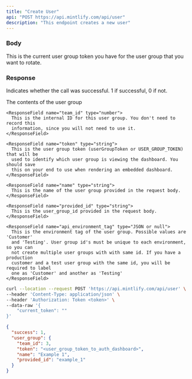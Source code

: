 ```yaml
---
title: "Create User"
api: "POST https://api.mintlify.com/api/user"
description: "This endpoint creates a new user"
---
```


### Body

<ParamField body="current_token" type="string">
  This is the current user group token you have for the user group that you want
  to rotate.
</ParamField>

### Response

<ResponseField name="success" type="number">
  Indicates whether the call was successful. 1 if successful, 0 if not.
</ResponseField>

<ResponseField name="user_group" type="object">

The contents of the user group

<Expandable title="Toggle ABC">

    <ResponseField name="team_id" type="number">
      This is the internal ID for this user group. You don't need to record this
      information, since you will not need to use it.
    </ResponseField>

    <ResponseField name="token" type="string">
      This is the user group token (userGroupToken or USER_GROUP_TOKEN) that will be
      used to identify which user group is viewing the dashboard. You should save
      this on your end to use when rendering an embedded dashboard.
    </ResponseField>

    <ResponseField name="name" type="string">
      This is the name of the user group provided in the request body.
    </ResponseField>

    <ResponseField name="provided_id" type="string">
      This is the user_group_id provided in the request body.
    </ResponseField>

    <ResponseField name="api_environment_tag" type="JSON or null">
      This is the environment tag of the user group. Possible values are 'Customer'
      and 'Testing'. User group id's must be unique to each environment, so you can
      not create multiple user groups with with same id. If you have a production
      customer and a test user group with the same id, you will be required to label
      one as 'Customer' and another as 'Testing'
    </ResponseField>

</Expandable>

</ResponseField>

<RequestExample>

```bash Example Request
curl --location --request POST 'https://api.mintlify.com/api/user' \
--header 'Content-Type: application/json' \
--header 'Authorization: Token <token>' \
--data-raw '{
    "current_token": ""
}'
```

</RequestExample>

<ResponseExample>

```json Response
{
  "success": 1,
  "user_group": {
    "team_id": 3,
    "token": "<user_group_token_to_auth_dashboard>",
    "name": "Example 1",
    "provided_id": "example_1"
  }
}
```

</ResponseExample>
